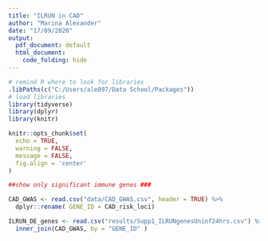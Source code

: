 ```yaml
---
title: "ILRUN in CAD"
author: "Marina Alexander"
date: "17/09/2020"
output:
  pdf_document: default
  html_document:
    code_folding: hide
---
```


```r

# remind R where to look for libraries
.libPaths(c("C:/Users/ale097/Data School/Packages"))
# load libraries
library(tidyverse)
library(dplyr)
library(knitr)

knitr::opts_chunk$set(
  echo = TRUE,
  warning = FALSE,
  message = FALSE,
  fig.align = 'center'
)
```

```r

##show only significant immune genes ###

CAD_GWAS <- read.csv("data/CAD_GWAS.csv", header = TRUE) %>% 
  dplyr::rename( GENE_ID = CAD_risk_loci)

ILRUN_DE_genes <- read.csv("results/Supp1_ILRUNgenesUninf24hrs.csv") %>%
  inner_join(CAD_GWAS, by = "GENE_ID" )


```


